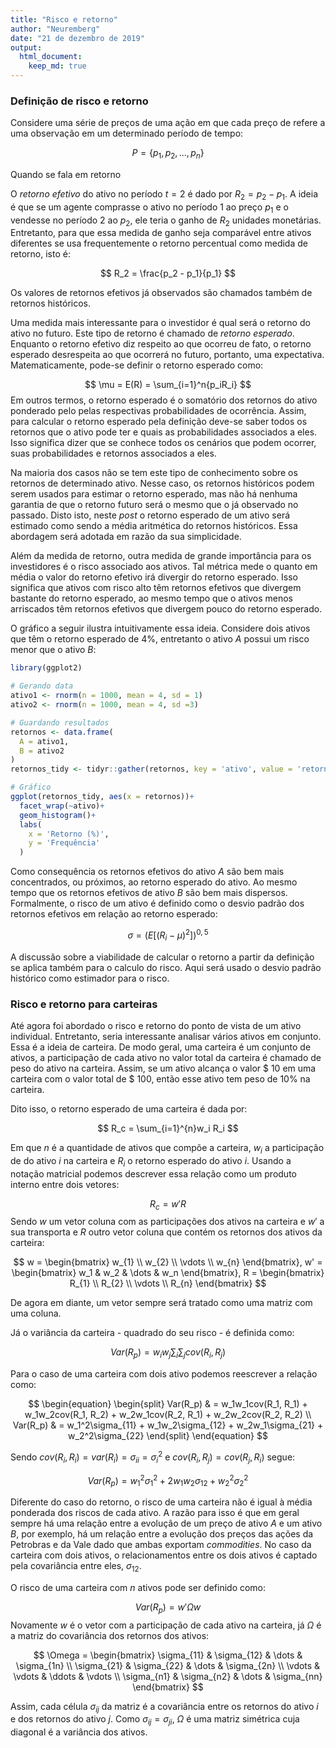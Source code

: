```yaml
---
title: "Risco e retorno"
author: "Neuremberg"
date: "21 de dezembro de 2019"
output: 
  html_document:
    keep_md: true
---
```


<!-- # ```{r setup, include=FALSE} -->
<!-- # knitr::opts_chunk$set(echo = TRUE) -->
<!-- # ``` -->

### Definição de risco e retorno

Considere uma série de preços de uma ação em que cada preço de refere a uma observação em um determinado período de tempo:

$$
 P = \{p_1, p_2, ..., p_n\}
$$

Quando se fala em retorno 

O *retorno efetivo*  do ativo no período $t=2$ é dado por $R_2 = p_2 - p_1$. A ideia é que se um agente comprasse o ativo no período 1 ao preço $p_1$ e o vendesse no período 2 ao $p_2$, ele teria o ganho de $R_2$ unidades monetárias. Entretanto, para que essa medida de ganho seja comparável entre ativos diferentes se usa frequentemente o retorno percentual como medida de retorno, isto é:

$$
  R_2 = \frac{p_2 - p_1}{p_1}
$$

Os valores de retornos efetivos já observados são chamados também de retornos históricos.

Uma medida mais interessante para o investidor é qual será o retorno do ativo no futuro. Este tipo de retorno é chamado de *retorno esperado*. Enquanto o retorno efetivo diz respeito ao que ocorreu de fato, o retorno esperado desrespeita ao que ocorrerá no futuro, portanto, uma expectativa. Matematicamente, pode-se definir o retorno esperado como:

$$
 \mu = E(R) = \sum_{i=1}^n{p_iR_i}
$$
Em outros termos, o retorno esperado é o somatório dos retornos do ativo ponderado pelo pelas respectivas probabilidades de ocorrência. Assim, para calcular o retorno esperado pela definição deve-se saber todos os retornos que o ativo pode ter e quais as probabilidades associados a eles. Isso significa dizer que se conhece todos os cenários que podem ocorrer, suas probabilidades e retornos associados a eles. 

Na maioria dos casos não se tem este tipo de conhecimento sobre os retornos de determinado ativo. Nesse caso, os retornos históricos podem serem usados para estimar o retorno esperado, mas não há nenhuma garantia de que o retorno futuro será o mesmo que o já observado no passado. Disto isto, neste *post* o retorno esperado de um ativo será estimado como sendo a média aritmética do retornos históricos. Essa abordagem será adotada em razão da sua simplicidade.

Além da medida de retorno, outra medida de grande importância para os investidores é o risco associado aos ativos. Tal métrica mede o quanto em média o valor do retorno efetivo irá divergir do retorno esperado. Isso significa que ativos com risco alto têm retornos efetivos que divergem bastante do retorno esperado, ao mesmo tempo que o ativos menos arriscados têm retornos efetivos que divergem pouco do retorno esperado.

O gráfico a seguir ilustra intuitivamente essa ideia. Considere dois ativos que têm o retorno esperado de 4%, entretanto o ativo *A* possui um risco menor que o ativo *B*:

```r

library(ggplot2)

# Gerando data
ativo1 <- rnorm(n = 1000, mean = 4, sd = 1)
ativo2 <- rnorm(n = 1000, mean = 4, sd =3)

# Guardando resultados
retornos <- data.frame(
  A = ativo1,
  B = ativo2
)
retornos_tidy <- tidyr::gather(retornos, key = 'ativo', value = 'retornos')

# Gráfico
ggplot(retornos_tidy, aes(x = retornos))+
  facet_wrap(~ativo)+
  geom_histogram()+
  labs(
    x = 'Retorno (%)',
    y = 'Frequência'
  )
```

Como consequência os retornos efetivos do ativo *A* são bem mais concentrados, ou próximos, ao retorno esperado do ativo. Ao mesmo tempo que os retornos efetivos de ativo *B* são bem mais dispersos. Formalmente, o risco de um ativo é definido como o desvio padrão dos retornos efetivos em relação ao retorno esperado:

$$
  \sigma = (E[(R_i - \mu)^2])^{0,5}
$$

A discussão sobre a viabilidade de calcular o retorno a partir da definição se aplica também para o calculo do risco. Aqui será usado o desvio padrão histórico como estimador para o risco.

### Risco  e retorno para carteiras

Até agora foi abordado o risco e retorno do ponto de vista de um ativo individual. Entretanto, seria interessante analisar vários ativos em conjunto. Essa é a ideia de carteira. De modo geral, uma carteira é um conjunto de ativos, a participação de cada ativo no valor total da carteira é chamado de peso do ativo na carteira. Assim, se um ativo alcança o valor \$ 10 em uma carteira com o valor total de \$ 100, então esse ativo tem peso de 10% na carteira.

Dito isso, o retorno esperado de uma carteira é dada por:

$$
    R_c = \sum_{i=1}^{n}w_i R_i
$$

Em que $n$ é a quantidade de ativos que compõe a carteira, $w_i$ a participação de do ativo $i$ na carteira e $R_i$ o retorno esperado do ativo $i$. Usando a notação matricial podemos descrever essa relação como um produto interno entre dois vetores:


$$
R_c = w'R
$$
Sendo $w$ um vetor coluna com as participações dos ativos na carteira e $w'$ a sua transporta e $R$ outro vetor coluna que contém os retornos dos ativos da carteira:

$$
w = \begin{bmatrix}
    w_{1}  \\
    w_{2}  \\
    \vdots \\
    w_{n}       
\end{bmatrix},
w' = \begin{bmatrix}
    w_1 & w_2 & \dots & w_n
\end{bmatrix},
R = \begin{bmatrix}
    R_{1}  \\
    R_{2}  \\
    \vdots \\
    R_{n}       
\end{bmatrix}
$$

De agora em diante, um vetor sempre será tratado como uma matriz com uma coluna.

Já o variância da carteira - quadrado do seu risco - é definida como:

$$
    Var(R_p) = w_iw_j\sum_{i}\sum_{j} cov(R_i,R_j)
$$

Para o caso de uma carteira com dois ativo podemos reescrever a relação como:

$$
\begin{equation}
  \begin{split}
    Var(R_p) & =  w_1w_1cov(R_1, R_1) + w_1w_2cov(R_1, R_2) + w_2w_1cov(R_2, R_1) + w_2w_2cov(R_2, R_2) \\
    Var(R_p) & =  w_1^2\sigma_{11} + w_1w_2\sigma_{12} + w_2w_1\sigma_{21} + w_2^2\sigma_{22}
  \end{split}
\end{equation}
$$

Sendo $cov(R_i,R_i) = var(R_i) = \sigma_{ii} = \sigma_{i}^2$ e $cov(R_i, R_j) = cov(R_j, R_i)$ segue:

$$
  Var(R_p) = w_1^2\sigma_1^2 + 2w_1w_2\sigma_{12} + w_2^2\sigma_{2}^2
$$

Diferente do caso do retorno, o risco de uma carteira não é igual à média ponderada dos riscos de cada ativo. A razão para isso é que em geral sempre há uma relação entre a evolução de um preço de ativo $A$ e um ativo $B$, por exemplo, há um relação entre a evolução dos preços das ações da Petrobras e da Vale dado que ambas exportam *commodities*. No caso da carteira com dois ativos, o relacionamentos entre os dois ativos é captado pela covariância entre eles, $\sigma_{12}$.

O risco de uma carteira com *n* ativos pode ser definido como:

$$
  Var(R_p) = w'\Omega w
$$
Novamente $w$ é o vetor com a participação de cada ativo na carteira, já $\Omega$ é a matriz do covariância dos retornos dos ativos:

$$
\Omega = \begin{bmatrix}
    \sigma_{11} & \sigma_{12} & \dots & \sigma_{1n} \\
    \sigma_{21} & \sigma_{22} & \dots & \sigma_{2n} \\
    \vdots & \vdots & \ddots & \vdots \\
    \sigma_{n1} & \sigma_{n2} & \dots & \sigma_{nn}
\end{bmatrix}
$$

Assim, cada célula $\sigma_{ij}$ da matriz é a covariância entre os retornos do ativo $i$ e dos retornos do ativo $j$. Como $\sigma_{ij} = \sigma_{ji}$, $\Omega$ é uma matriz simétrica cuja diagonal é a variância dos ativos.